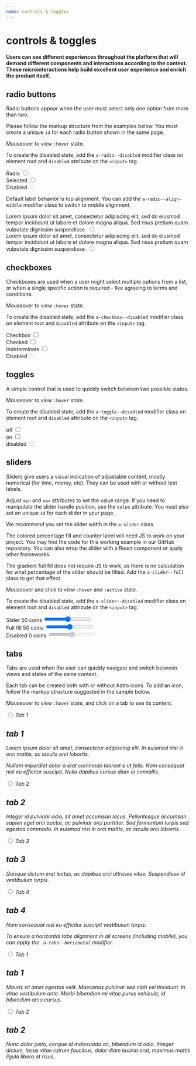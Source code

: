 ```yaml
---
name: controls & toggles
---
```



# controls & toggles

#### Users can see different experiences throughout the platform that will demand different components and interactions according to the context. These microinteractions help build excellent user experience and enrich the product itself.

## radio buttons

Radio buttons appear when the user must select only one option from more than two.

Please follow the markup structure from the examples below. You must create a unique `id` for each radio button shown in the same page.

Mouseover to view `:hover` state.

To create the disabled state, add the `a-radio--disabled` modifier class on element root and `disabled` attribute on the `<input>` tag.

<Playground>
  <div className='a-radio'>
    <label htmlFor='radio1'>Radio</label>
    <input type='radio' id='radio1' name='radiogroup1' />
    <span className='a-radio__shape' />
  </div>
  <div className='a-radio'>
    <label htmlFor='radio2'>Selected</label>
    <input type='radio' id='radio2' name='radiogroup1' defaultChecked />
    <span className='a-radio__shape' />
  </div>
  <div className='a-radio a-radio--disabled'>
    <label htmlFor='radio3'>Disabled</label>
    <input type='radio' id='radio3' name='radiogroup1' disabled />
    <span className='a-radio__shape' />
  </div>
</Playground>

Default label behavior is top alignment. You can add the `a-radio--align-middle` modifier class to switch to middle alignment.

<Playground>
  <div className='a-radio'>
    <label htmlFor='radio4'>
      Lorem ipsum dolor sit amet, consectetur adipiscing elit, sed do eiusmod
      tempor incididunt ut labore et dolore magna aliqua. Sed risus pretium quam
      vulputate dignissim suspendisse.
    </label>
    <input type='radio' id='radio4' name='radiogroup2' />
    <span className='a-radio__shape' />
  </div>
  <div className='a-radio a-radio--align-middle'>
    <label htmlFor='radio5'>
      Lorem ipsum dolor sit amet, consectetur adipiscing elit, sed do eiusmod
      tempor incididunt ut labore et dolore magna aliqua. Sed risus pretium quam
      vulputate dignissim suspendisse.
    </label>
    <input type='radio' id='radio5' name='radiogroup2' />
    <span className='a-radio__shape' />
  </div>
</Playground>

## checkboxes

Checkboxes are used when a user might select multiple options from a list, or when a single specific action is required - like agreeing to terms and conditions.

Mouseover to view `:hover` state.

To create the disabled state, add the `a-checkbox--disabled` modifier class on element root and `disabled` attribute on the `<input>` tag.

<Playground>
  <div className='a-checkbox'>
    <label htmlFor='checkbox1'>Checkbox</label>
    <input type='checkbox' id='checkbox1' />
    <span className='a-checkbox__shape' />
  </div>
  <div className='a-checkbox'>
    <label htmlFor='checkbox2'>Checked</label>
    <input type='checkbox' id='checkbox2' defaultChecked />
    <span className='a-checkbox__shape' />
  </div>
  <div className='a-checkbox a-checkbox--indeterminate'>
    <label htmlFor='checkbox3'>Indeterminate</label>
    <input type='checkbox' id='checkbox3' defaultChecked />
    <span className='a-checkbox__shape' />
  </div>
  <div className='a-checkbox a-checkbox--disabled'>
    <label htmlFor='checkbox4'>Disabled</label>
    <input type='checkbox' id='checkbox4' disabled />
    <span className='a-checkbox__shape' />
  </div>
</Playground>

## toggles

A simple control that is used to quickly switch between two possible states.

Mouseover to view `:hover` state.

To create the disabled state, add the `a-toggle--disabled` modifier class on element root and `disabled` attribute on the `<input>` tag.

<Playground>
  <div className='a-toggle'>
    <label htmlFor='toggle1'>off</label>
    <input type='checkbox' id='toggle1' />
    <span className='a-toggle__shape' />
  </div>
  <div className='a-toggle'>
    <label htmlFor='toggle2'>on</label>
    <input type='checkbox' id='toggle2' defaultChecked />
    <span className='a-toggle__shape' />
  </div>
  <div className='a-toggle a-toggle--disabled'>
    <label htmlFor='toggle3'>disabled</label>
    <input type='checkbox' id='toggle3' disabled />
    <span className='a-toggle__shape' />
  </div>
</Playground>

## sliders

Sliders give users a visual indication of adjustable content, mostly numerical (for time, money, etc). They can be used with or without text labels.

Adjust `min` and `max` attributes to set the value range. If you need to manipulate the slider handle position, use the `value` attribute. You must also set an unique `id` for each slider in your page.

We recommend you set the slider width in the `a-slider` class.

The colored percentage fill and counter label will need JS to work on your project. You may find the code for this working example in our GitHub repository. You can also wrap the slider with a React component or apply other frameworks.

The gradient full fill does not require JS to work, as there is no calculation for what percentage of the slider should be filled. Add the `a-slider--full` class to get that effect.

Mouseover and click to view `:hover` and `:active` state.

To create the disabled state, add the `a-slider--disabled` modifier class on element root and `disabled` attribute on the `<input>` tag.

<Playground>
  <div className='a-slider'>
    <label htmlFor='slider1'>
      Slider
      <span className='a-slider__value'>50 coins</span>
    </label>
    <input type='range' min='1' max='100' id='slider1' />
  </div>
  <div className='a-slider a-slider--full'>
    <label htmlFor='slider2'>
      Full fill
      <span className='a-slider__value'>50 coins</span>
    </label>
    <input type='range' min='1' max='100' id='slider2' />
  </div>
  <div className='a-slider a-slider--disabled'>
    <label htmlFor='slider3'>
      Disabled
      <span className='a-slider__value'>0 coins</span>
    </label>
    <input type='range' min='1' max='100' id='slider3' disabled />
  </div>
</Playground>

<HandleSliderValue />

## tabs

Tabs are used when the user can quickly navigate and switch between views and states of the same context.

Each tab can be created both with or without Astro icons. To add an icon, follow the markup structure suggested in the sample below.

Mouseover to view `:hover` state, and click on a tab to see its content.

<Playground>
  <div className='a-tabs'>
    <input
      className='a-tabs__item'
      type='radio'
      id='tab11'
      name='tabs1'
      defaultChecked
    />
    <label className='a-tabs__label' htmlFor='tab11'>
      <i className='a-icon a-icon--calendar a-icon--size-small a-icon--space-right a-tabs__icon' />
      <span className='a-tabs__text'>Tab 1</span>
    </label>
    <div className='a-tabs__content'>
      <h2 className='a-title--large'>tab 1</h2>
      <p className='a-text--secondary-medium'>
        Lorem ipsum dolor sit amet, consectetur adipiscing elit. In euismod nisi
        in orci mattis, ac iaculis orci lobortis.
      </p>
      <p className='a-text--secondary-medium'>
        Nullam imperdiet dolor a erat commodo laoreet a ut felis. Nam consequat
        nisl eu efficitur suscipit. Nulla dapibus cursus diam in convallis.
      </p>
    </div>
    <input className='a-tabs__item' type='radio' id='tab12' name='tabs1' />
    <label className='a-tabs__label' htmlFor='tab12'>
      <i className='a-icon a-icon--mail a-icon--size-small a-icon--space-right a-tabs__icon' />
      <span className='a-tabs__text'>Tab 2</span>
    </label>
    <div className='a-tabs__content'>
      <h2 className='a-title--large'>tab 2</h2>
      <p className='a-text--secondary-medium'>
        Integer id pulvinar odio, sit amet accumsan lacus. Pellentesque accumsan
        sapien eget orci auctor, ac pulvinar orci porttitor. Sed fermentum
        turpis sed egestas commodo. In euismod nisi in orci mattis, ac iaculis
        orci lobortis.
      </p>
    </div>
    <input className='a-tabs__item' type='radio' id='tab13' name='tabs1' />
    <label className='a-tabs__label' htmlFor='tab13'>
      <i className='a-icon a-icon--profile a-icon--size-small a-icon--space-right a-tabs__icon' />
      <span className='a-tabs__text'>Tab 3</span>
    </label>
    <div className='a-tabs__content'>
      <h2 className='a-title--large'>tab 3</h2>
      <p className='a-text--secondary-medium'>
        Quisque dictum erat lectus, ac dapibus orci ultricies vitae. Suspendisse
        id vestibulum turpis.
      </p>
    </div>
    <input className='a-tabs__item' type='radio' id='tab14' name='tabs1' />
    <label className='a-tabs__label' htmlFor='tab14'>
      <span className='a-tabs__text'>Tab 4</span>
    </label>
    <div className='a-tabs__content'>
      <h2 className='a-title--large'>tab 4</h2>
      <p className='a-text--secondary-medium'>
        Nam consequat nisl eu efficitur suscipit vestibulum turpis.
      </p>
    </div>
    <div className='a-tabs__border' />
  </div>
</Playground>

To ensure a horizontal tabs alignment in all screens (including mobile), you can apply the `.a-tabs--horizontal` modifier.

<Playground>
  <div className='a-tabs a-tabs--horizontal'>
    <input
      className='a-tabs__item'
      type='radio'
      id='tab21'
      name='tabs2'
      defaultChecked
    />
    <label className='a-tabs__label' htmlFor='tab21'>
      <i className='a-icon a-icon--cup a-icon--size-small a-icon--space-right a-tabs__icon' />
      <span className='a-tabs__text'>Tab 1</span>
    </label>
    <div className='a-tabs__content'>
      <h2 className='a-title--large'>tab 1</h2>
      <p className='a-text--secondary-medium'>
        Mauris sit amet egestas velit. Maecenas pulvinar sed nibh vel tincidunt.
        In vitae vestibulum ante. Morbi bibendum mi vitae purus vehicula, id
        bibendum arcu cursus.
      </p>
    </div>
    <input className='a-tabs__item' type='radio' id='tab22' name='tabs2' />
    <label className='a-tabs__label' htmlFor='tab22'>
      <i className='a-icon a-icon--cake a-icon--size-small a-icon--space-right a-tabs__icon' />
      <span className='a-tabs__text'>Tab 2</span>
    </label>
    <div className='a-tabs__content'>
      <h2 className='a-title--large'>tab 2</h2>
      <p className='a-text--secondary-medium'>
        Nunc dolor justo, congue id malesuada ac, bibendum id odio. Integer
        dictum, lacus vitae rutrum faucibus, dolor diam lacinia erat, maximus
        mattis ligula libero at risus.
      </p>
    </div>
    <div className='a-tabs__border' />
  </div>
</Playground>
